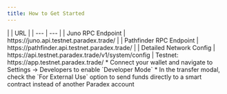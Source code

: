 ```yaml
---
title: How to Get Started
---
```


<Steps>
  <Step title="Configure RPC">
    |  | URL |
    | --- | --- |
    | Juno RPC Endpoint | https://juno.api.testnet.paradex.trade/ |
    | Pathfinder RPC Endpoint | https://pathfinder.api.testnet.paradex.trade/ |
    | Detailed Network Config | https://api.testnet.paradex.trade/v1/system/config |
  </Step>
  <Step title="Create Testnet Account & Deploy">
    Testnet: https://app.testnet.paradex.trade/
  </Step>
  <Step title="Get Testnet USDC (Testnet Faucet)">
    * Connect your wallet and navigate to Settings → Developers to enable `Developer Mode`
    * In the transfer modal, check the `For External Use` option to send funds directly to a smart contract instead of another Paradex account
  </Step>
</Steps>

